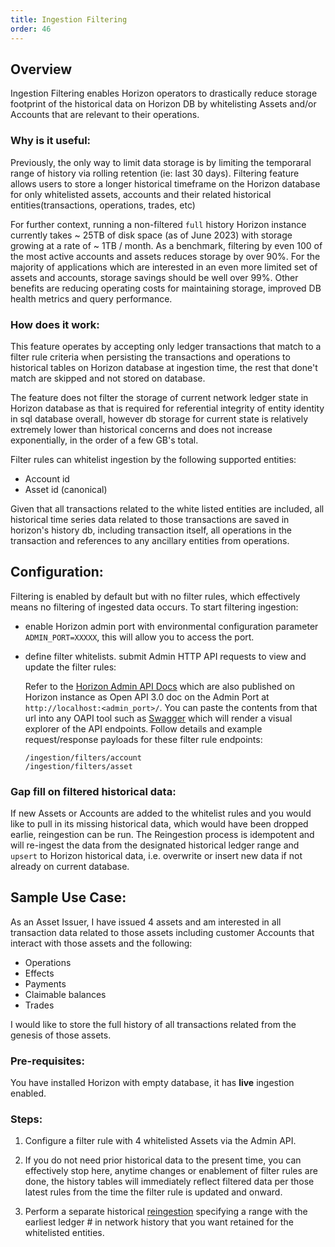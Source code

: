 ```yaml
---
title: Ingestion Filtering
order: 46
---
```


## Overview

Ingestion Filtering enables Horizon operators to drastically reduce storage footprint of the historical data on Horizon DB by whitelisting Assets and/or Accounts that are relevant to their operations.

### Why is it useful:

Previously, the only way to limit data storage is by limiting the temporaral range of history via rolling retention (ie: last 30 days). Filtering feature allows users to store a longer historical timeframe on the Horizon database for only whitelisted assets, accounts and their related historical entities(transactions, operations, trades, etc)

For further context, running a non-filtered `full` history Horizon instance currently takes ~ 25TB of disk space (as of June 2023) with storage growing at a rate of ~ 1TB / month. As a benchmark, filtering by even 100 of the most active accounts and assets reduces storage by over 90%. For the majority of applications which are interested in an even more limited set of assets and accounts, storage savings should be well over 99%. Other benefits are reducing operating costs for maintaining storage, improved DB health metrics and query performance.

### How does it work:

This feature operates by accepting only ledger transactions that match to a filter rule criteria when persisting the transactions and operations to historical tables on Horizon database at ingestion time, the rest that done't match are skipped and not stored on database.

The feature does not filter the storage of current network ledger state in Horizon database as that is required for referential integrity of entity identity in sql database overall, however db storage for current state is relatively extremely lower than historical concerns and does not increase exponentially, in the order of a few GB's total.

Filter rules can whitelist ingestion by the following supported entities:

- Account id
- Asset id (canonical)

Given that all transactions related to the white listed entities are included, all historical time series data related to those transactions are saved in horizon's history db, including transaction itself, all operations in the transaction and references to any ancillary entities from operations.

## Configuration:

Filtering is enabled by default but with no filter rules, which effectively means no filtering of ingested data occurs. To start filtering ingestion:

- enable Horizon admin port with environmental configuration parameter `ADMIN_PORT=XXXXX`, this will allow you to access the port.
- define filter whitelists. submit Admin HTTP API requests to view and update the filter rules:

  Refer to the [Horizon Admin API Docs](https://github.com/stellar/go/blob/horizon-v2.18.0/services/horizon/internal/httpx/static/admin_oapi.yml) which are also published on Horizon instance as Open API 3.0 doc on the Admin Port at `http://localhost:<admin_port>/`. You can paste the contents from that url into any OAPI tool such as [Swagger](https://editor.swagger.io/) which will render a visual explorer of the API endpoints. Follow details and example request/response payloads for these filter rule endpoints:

  ```
  /ingestion/filters/account
  /ingestion/filters/asset
  ```

### Gap fill on filtered historical data:

If new Assets or Accounts are added to the whitelist rules and you would like to pull in its missing historical data, which would have been dropped earlie, reingestion can be run. The Reingestion process is idempotent and will re-ingest the data from the designated historical ledger range and `upsert` to Horizon historical data, i.e. overwrite or insert new data if not already on current database.

## Sample Use Case:

As an Asset Issuer, I have issued 4 assets and am interested in all transaction data related to those assets including customer Accounts that interact with those assets and the following:

- Operations
- Effects
- Payments
- Claimable balances
- Trades

I would like to store the full history of all transactions related from the genesis of those assets.

### Pre-requisites:

You have installed Horizon with empty database, it has **live** ingestion enabled.

### Steps:

1. Configure a filter rule with 4 whitelisted Assets via the Admin API. 

2. If you do not need prior historical data to the present time, you can effectively stop here, anytime changes or enablement of filter rules are done, the history tables will immediately reflect filtered data per those latest rules from the time the filter rule is updated and onward.

3. Perform a separate historical [reingestion](ingestion.mdx#ingesting-historical-data) specifying a range with the earliest ledger # in network history that you want retained for the whitelisted entities.
